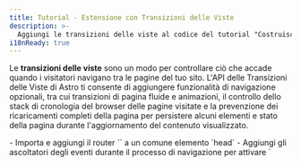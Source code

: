 ```yaml
---
title: Tutorial - Estensione con Transizioni delle Viste
description: >-
  Aggiungi le transizioni delle viste al codice del tutorial "Costruisci un Blog".
i18nReady: true
---
```



Le **transizioni delle viste** sono un modo per controllare ciò che accade quando i visitatori navigano tra le pagine del tuo sito. L'API delle Transizioni delle Viste di Astro ti consente di aggiungere funzionalità di navigazione opzionali, tra cui transizioni di pagina fluide e animazioni, il controllo dello stack di cronologia del browser delle pagine visitate e la prevenzione dei ricaricamenti completi della pagina per persistere alcuni elementi e stato della pagina durante l'aggiornamento del contenuto visualizzato.

<PreCheck>
  - Importa e aggiungi il router `<ViewTransitions />` a un comune elemento `head`
  - Aggiungi gli ascoltatori degli eventi durante il processo di navigazione per attivare `<script>` quando necessario
  - Aggiungi animazioni di transizione di pagina utilizzando direttive di transizione
  - Opta per l'esclusione del routing lato client per un link di pagina individuale
</PreCheck>

## Prerequisiti

Avrai bisogno **di un progetto Astro esistente con un layout base comune o un componente `<Head />`**.

Questo tutorial utilizza il [progetto completo del tutorial "Costruisci un Blog"](https://github.com/withastro/blog-tutorial-demo) per mostrare come aggiungere transizioni delle viste (routing lato client) a un progetto Astro esistente. Puoi fare il fork e utilizzare quella base di codice localmente, oppure completare il tutorial nel browser [modificando il codice del tutorial del blog in StackBlitz](https://stackblitz.com/github/withastro/blog-tutorial-demo/tree/complete?file=src%2Fpages%2Findex.astro).

Puoi invece seguire questi passaggi con il tuo progetto Astro, ma dovrai adattare le istruzioni per la tua base di codice.

Ti consigliamo di utilizzare il nostro progetto di esempio per completare prima questo breve tutorial. Successivamente, potrai utilizzare ciò che hai imparato per creare transizioni delle viste nel tuo progetto.

## Codice del Tutorial "Costruisci un Blog"

Nel [tutorial introduttivo "Costruisci un Blog"](https://astro.build/tutorial/0-introduzione/), hai appreso del [routing basato su file integrato di Astro](https://astro.build/guides/routing/#static-routes): qualsiasi file `.astro`, `.md` o `.mdx` ovunque nella cartella `src/pages/` diventava automaticamente una nuova pagina sul tuo sito.

Per navigare tra queste pagine, hai utilizzato l'elemento HTML `<a>` standard. Ad esempio, per creare un collegamento alla tua pagina "Chi Siamo", hai aggiunto `<a href="/chi-siamo/">Chi Siamo</a>` all'intestazione della tua pagina. Quando un visitatore del tuo sito ha cliccato su quel link, il browser si è aggiornato e ha caricato una nuova pagina con un contenuto completamente nuovo.

## Navigazione a schermo intero vs routing lato client (modalità SPA)

Quando un browser si aggiorna e carica una nuova pagina, non c'è continuità tra la vecchia pagina e la nuova pagina. Durante il routing lato client, una nuova pagina viene visualizzata senza un aggiornamento completo della pagina del browser.

Il routing lato client è una caratteristica dei siti a singola pagina (SPA), dove l'intero sito o app è "una pagina" di JavaScript il cui contenuto viene aggiornato in base all'interazione del visitatore.

Poiché ogni nuova pagina non richiede un aggiornamento completo del browser, il routing lato client ti consente di controllare le transizioni di pagina in diversi modi. **Gli elementi persistenti**, come un'intestazione di pagina comune, non devono essere completamente ricaricati sullo schermo. La transizione da una pagina all'altra può sembrare molto più fluida. E lo stato può essere preservato, consentendoti di trasferire valori da una pagina all'altra, o anche mantenere un video in riproduzione mentre i visitatori navigano tra le pagine!

Ci sono momenti in cui vorrai o avrai bisogno di un aggiornamento completo della pagina del browser. Ad esempio, quando un link porta un visitatore a un documento `.pdf`, sarà necessario che il browser carichi quella nuova pagina dal server. Anche con le transizioni delle viste abilitate nel tuo progetto Astro, sarai in grado di specificare come il browser dovrebbe navigare sia per impostazione predefinita che su base per link, anche optando completamente per l'esclusione del routing lato client.

Leggi di più sulle [transizioni delle viste di Astro](/it/guides/view-transitions/) nella nostra guida, oppure approfondisci le istruzioni di seguito per estendere il blog con transizioni delle viste.

<Box icon="question-mark">
### Metti alla prova la tua conoscenza

1. Aggiungere transizioni delle viste al mio sito astro...

    <MultipleChoice>
      <Option>
        Richiede più di 2 righe di codice per essere implementato a livello di sito per impostazione predefinita
      </Option>
      <Option isCorrect>
        Modifica il tipo predefinito di navigazione della pagina su una pagina che contiene il router `<ViewTransitions />` nel suo `<head>`
      </Option>
      <Option>
        Non aggiunge le funzionalità di accessibilità normalmente fornite dal browser, come l'annuncio del percorso e il rispetto di `prefers-reduced-motion`
      </Option>
    </MultipleChoice>

2. Qual è **non** un vantaggio delle transizioni delle viste di Astro?

    <MultipleChoice>
      <Option isCorrect>
         Invio di alcune aggiunte JavaScript al browser per il routing lato client
      </Option>
      <Option>
        L'opzione di persistere singoli elementi e componenti mentre un visitatore visita una nuova pagina
      </Option>
      <Option>
        Controllo del tipo di navigazione da utilizzare su base per link
      </Option>
    </MultipleChoice>

3. Il router delle transizioni delle viste...
    <MultipleChoice>
      <Option>
        Mi richiede di utilizzare un framework UI come React
      </Option>
      <Option>
        Non è pronto per siti di produzione
      </Option>
      <Option isCorrect>
        Include un comportamento di fallback per i browser che non supportano ancora completamente le transizioni delle viste
      </Option>
    </MultipleChoice>

</Box>

## Estensione del tutorial del blog con le transizioni delle viste

I passaggi seguenti ti mostrano come estendere il prodotto finale del tutorial "Costruisci un Blog" aggiungendo il routing lato client per migliorare le transizioni delle pagine.

### Aggiornamento delle dipendenze

1. Aggiorna alla versione più recente di Astro e aggiorna tutte le integrazioni alle loro versioni più recenti eseguendo i seguenti comandi nel terminale:

    <PackageManagerTabs>
      <Fragment slot="npm">
      ```shell
      # Aggiorna a Astro v4.x
      npm install astro@latest

      # Esempio: aggiorna l'integrazione Preact del tutorial del blog
      npm install @astrojs/preact@latest
      ```
      </Fragment>
      <Fragment slot="pnpm">
      ```shell
      # Aggiorna a Astro v4.x
      pnpm add astro@latest

      # Esempio: aggiorna l'integrazione Preact del tutorial del blog
      pnpm add @astrojs/preact@latest
      ```
      </Fragment>
      <Fragment slot="yarn">
      ```shell
      # Aggiorna a Astro v4.x
      yarn add astro@latest

      # Esempio: aggiorna l'integrazione Preact del tutorial del blog
      yarn add @astrojs/preact@latest
      ```
      </Fragment>
    </PackageManagerTabs>

    :::tip
    Se stai utilizzando il tuo progetto, assicurati di aggiornare tutte le dipendenze che hai installato. La base di codice del tutorial del blog di esempio utilizza solo l'integrazione di Preact.
    :::

### Aggiungi il router `<ViewTransitions />`

2. Importa e aggiungi il componente `<ViewTransitions />` all'interno del `<head>` del layout della tua pagina.

    Nell'esempio del tutorial del Blog, l'elemento `<head>` si trova in `src/layouts/BaseLayout.astro`. Il router `ViewTransitions` deve prima essere importato nel frontmatter del componente. Quindi, aggiungi il componente di routing all'interno dell'elemento `<head>`.

    ```astro title="src/layouts/BaseLayout.astro" ins={2,15}
    ---
    import { ViewTransitions } from "astro:transitions";
    import Header from "../components/Header.astro";
    import Footer from "../components/Footer.astro";
    import "../styles/global.css";
    const { pageTitle } = Astro.props;
    ---
    <html lang="en">
      <head>
        <meta charset="utf-8" />
        <link rel="icon" type="image/svg+xml" href="/favicon.svg" />
        <meta name="viewport" content="width=device-width" />
        <meta name="generator" content={Astro.generator} />
        <title>{pageTitle}</title>
        <ViewTransitions />
      </head>
      <body>
        <Header />
        <h1>{pageTitle}</h1>
        <slot />
        <Footer />
        <script>
          import "../scripts/menu.js";
        </script>
      </body>
    </html>
    ```

    Non è necessaria alcuna altra configurazione per abilitare la navigazione lato client predefinita di Astro! Astro creerà animazioni predefinite delle pagine basate sulle somiglianze tra la vecchia e la nuova pagina, e fornirà anche un comportamento di fallback per i browser non supportati.

3. Naviga tra le pagine nella tua anteprima del sito.

    Visualizza l'anteprima del tuo sito **con una dimensione dello schermo grande, come la modalità desktop**. Mentre ti sposti tra le pagine del tuo sito, noterai che il contenuto della vecchia pagina sembra dissolversi mentre il contenuto della nuova pagina sfuma dentro. Utilizza la [guida alle transizioni delle viste](/it/guides/view-transitions/) per aggiungere comportamenti personalizzati se non sei soddisfatto delle impostazioni predefinite.
    
    Visualizza l'anteprima del tuo sito **con una dimensione dello schermo più piccola**, e prova ad utilizzare il menu a hamburger per navigare tra le pagine. Noterai che il menu non funzionerà più dopo il primo caricamento della pagina.

### Aggiornamento degli script

Con le transizioni delle viste, alcuni script potrebbero non essere più eseguiti di nuovo dopo la navigazione della pagina come avviene con gli aggiornamenti completi della pagina del browser. Ci sono diversi [eventi durante il routing lato client a cui è possibile ascoltare](/it/guides/view-transitions/#lifecycle-events), e scatenare eventi quando si verificano. Gli script nel tuo progetto ora dovranno agganciarsi a due eventi per essere eseguiti al momento giusto durante la navigazione della pagina: [`astro:page-load`](/it/guides/view-transitions/#astropage-load) e [`astro:after-swap`](/it/guides/view-transitions/#astroafter-swap).

4. Rendi disponibile lo script che controlla il componente del menu mobile `<Hamburger />` dopo la navigazione verso una nuova pagina.

     Per rendere interattivo il tuo menu mobile dopo la navigazione verso una nuova pagina, aggiungi il seguente codice che ascolta l'evento `astro:page-load` che viene eseguito alla fine della navigazione della pagina, e in risposta, esegue lo script esistente per far funzionare il menu a hamburger quando viene cliccato:

    ```js title="src/scripts/menu.js" ins={1,5}
    document.addEventListener('astro:page-load', () => {
      document.querySelector('.hamburger').addEventListener('click', () => {
        document.querySelector('.nav-links').classList.toggle('expanded');
      });
    });
    ```

5. Rendi disponibile lo script che controlla l'interruttore del tema dopo la navigazione della pagina.

    Lo `<script>` che controlla l'interruttore del tema chiaro/scuro si trova nel componente `<ThemeIcon />`. Perché l'interruttore del tema continui a funzionare su ogni pagina, rimuovi l'attributo `is:inline` dallo script e aggiungi lo stesso ascoltatore degli eventi dell'esempio precedente in modo che l'evento `astro:page-load` possa scatenare la tua funzione esistente.

    Aggiorna il tag di script esistente in modo che la tua funzione venga eseguita in risposta all'evento `astro:page-load`, rendendo il tuo interruttore del tema interattivo dopo che la nuova pagina è completamente caricata e visibile all'utente:

    ```astro title="src/components/ThemeIcon.astro" ins={8,38} del="is:inline"
    ---
    ---
    <button id="themeToggle"> /* ... */ </button>

    <style> /* ... */ </style>

    <script is:inline>
      document.addEventListener('astro:page-load', () => {
        const theme = (() => {
          if (typeof localStorage !== "undefined" && localStorage.getItem("theme")) {
            return localStorage.getItem("theme");
          }
          if (window.matchMedia("(prefers-color-scheme: dark)").matches) {
            return "dark";
          }
          return "light";
        })();

        if (theme === "light") {
          document.documentElement.classList.remove("dark");
        } else {
          document.documentElement.classList.add("dark");
        }

        window.localStorage.setItem("theme", theme);

        const handleToggleClick = () => {
          const element = document.documentElement;
          element.classList.toggle("dark");

          const isDark = element.classList.contains("dark");
          localStorage.setItem("theme", isDark ? "dark" : "light");
        };

        document
          .getElementById("themeToggle")
          .addEventListener("click", handleToggleClick);
      });
    </script>
    ```
    Ora, l'interruttore del tema è interattivo su ogni pagina quando si utilizza il router `<ViewTransitions />`, dopo che la pagina è stata completamente caricata.

6. Controlla il tema prima per evitare lampeggiamenti in modalità scura.

    L'interruttore del tema funziona su ogni pagina, ma il suo script viene caricato alla fine del processo di navigazione, **dopo che la nuova pagina è stata completamente caricata nel browser**. Potrebbe esserci un lampeggio della versione del sito del tema chiaro prima che lo script dell'interruttore del tema esegua e verifichi quale tema dovrebbe utilizzare sulla pagina.

    Per controllare e, se necessario, impostare la modalità scura prima nel processo di navigazione, crea una funzione che verrà eseguita in risposta all'evento `astro:after-swap`. La seguente funzione per controllare il `localStorage` del browser per il tema scuro verrà eseguita **immediatamente dopo che la nuova pagina ha sostituito quella vecchia**, prima che gli elementi DOM vengano dipinti sullo schermo.

    Aggiungi questo nuovo script al componente `<ThemeIcon />`, oltre allo script che controlla l'interruttore del tema.

    ```astro title="src/components/ThemeIcon.astro" ins={3-9}
    <script> ... <script>

    <script>
      document.addEventListener('astro:after-swap', () => {
        localStorage.theme === 'dark' 
        ? document.documentElement.classList.add("dark")
        : document.documentElement.classList.add("light");
      }); 
    </script>
    ```

    Ora, ogni cambio pagina **che utilizza il router `<ViewTransitions />` per la navigazione lato client** (e quindi l'accesso all'evento `astro:after-swap`) sarà in grado di rilevare `theme: dark` dal `localStorage` del browser e aggiornare la pagina corrente di conseguenza prima che la pagina venga visualizzata per l'utente.

    <Box icon="question-mark">
      ### Metti alla prova la tua conoscenza

      Qual è l'ordine corretto degli eventi dopo che un visitatore clicca su un link per andare a una nuova pagina durante la navigazione lato client?

          <MultipleChoice>
            <Option>
              1. `astro:after-swap`
              2. `astro:page-load`
          3. la nuova pagina è visibile
            </Option>
            <Option isCorrect>
              1. `astro:after-swap`
          2. la nuova pagina è visibile
              3. `astro:page-load`
            </Option>
            <Option>
              1. `astro:page-load`
          2. la nuova pagina è visibile
              3. `astro:after-swap`
            </Option>
          </MultipleChoice>


      </Box>

### Personalizza le animazioni delle transizioni

7. Cambia l'animazione predefinita `fade` in una `slide` per il titolo della pagina.

    Con le transizioni delle viste abilitate, attualmente hai impostato un piccolo dissolvimento in entrata e in uscita per tutte le animazioni delle transizioni delle pagine. Astro fornisce anche un'animazione `slide` integrata. Per cambiare il tipo di animazione per un singolo elemento, aggiungi la direttiva `transition:animate=""`.

    Ad esempio, per fare in modo che i titoli delle pagine scorrano invece di dissolversi, aggiungi `transition:animate="slide"` all'elemento `<h1>` nel BaseLayout:

    ```astro title="src/layouts/BaseLayout.astro" ins='transition:animate="slide"'
    ---
    import Header from "../components/Header.astro";
    import Footer from "../components/Footer.astro";
    import "../styles/global.css";
    import { ViewTransitions } from "astro:transitions";
    const { pageTitle } = Astro.props;
    ---

    <html lang="en">
      <head>
        <meta charset="utf-8" />
        <link rel="icon" type="image/svg+xml" href="/favicon.svg" />
        <meta name="viewport" content="width=device-width" />
        <meta name="generator" content={Astro.generator} />
        <title>{pageTitle}</title>
        <ViewTransitions />
      </head>
      <body>
        <Header />
        <h1 transition:animate="slide">{pageTitle}</h1>
        <slot />
        <Footer />
        <script>
          import "../scripts/menu.js";
        </script>
      </body>
    </html>
    ```

    Nella tua anteprima del browser, ora vedrai che i titoli delle pagine scorrono sullo schermo, mentre altri elementi come il testo del corpo continuano a dissolversi.

    <Box icon="puzzle-piece">
      ### Prova tu stesso - Fai scorrere i link di navigazione in entrata

      Aggiungi una direttiva di animazione per fare scorrere il `<div>` in `Navigation.astro` contenente tutti i link dell'intestazione in entrata durante la navigazione della pagina, seguendo gli [stessi passaggi di cui sopra](#personalizza-le-animazioni-delle-transizioni).

      <details>
      <summary>Mostrami il codice.</summary>
      ```astro title="src/components/Navigation.astro" ins='transition:animate="slide"'
      ---
      ---
      <div transition:animate="slide" class="nav-links">
        <a href="/">Home</a>
        <a href="/about/">About</a>
        <a href="/blog/">Blog</a>
        <a href="/tags/" >Tags</a>
      </div>
      ```
      </details>
    </Box>

    Controlla l'anteprima del tuo browser e ora sia il titolo della pagina che i link dell'intestazione scorreranno in entrata su ogni navigazione della pagina.

8. Aggiungi un dissolvimento più lungo alle descrizioni dei tuoi post del blog.

    Puoi anche personalizzare le animazioni integrate di Astro importandole e fornendo qualsiasi proprietà di animazione CSS.

    Ad esempio, per fare in modo che la descrizione si dissolva lentamente quando navighi su un post del blog, importa l'animazione `fade` nel tuo layout per i post del blog in Markdown. Quindi, aggiungi la direttiva di transizione per il `fade` di Astro con una durata di `2s`:

    ```astro title="src/layouts/MarkdownPostLayout.astro" ins={3} ins="transition:animate={fade({ duration: '2s' })}"
    ---
    import BaseLayout from "./BaseLayout.astro";
    import { fade } from "astro:transitions";
    const { frontmatter } = Astro.props;
    ---

    <BaseLayout pageTitle={frontmatter.title}>
      <p>{frontmatter.pubDate.slice(0, 10)}</p>
      <p transition:animate={fade({ duration: '2s' })} ><em>{frontmatter.description}</em></p>
      <p>Written by: {frontmatter.author}</p>
      <img src={frontmatter.image.url} width="300" alt={frontmatter.image.alt} />
      <slot />
    </BaseLayout>
    ```
    Naviga su qualsiasi post del blog nella tua anteprima del browser, e vedrai che la descrizione si dissolverà più lentamente rispetto al resto del testo.

    <ReadMore>Scopri di più sui diversi [direttive di transizione](/it/guides/view-transitions/#transition-directives) e sulla [personalizzazione delle animazioni](/it/guides/view-transitions/#customizing-animations).</ReadMore>

### Forza un ricaricamento completo del browser per alcuni link

9. Impedisci la navigazione lato client e richiedi invece al browser di ricaricare quando navighi alla tua pagina About.

    A volte vorrai un ricaricamento completo del browser quando i visitatori cliccano su determinati link. Ad esempio, potresti collegarti a una pagina che non utilizza anche il router `<ViewTransitions />`, o a un file direttamente come un `.pdf`.

    Per fare in modo che il tuo browser si aggiorni ogni volta che clicchi sul link di navigazione per andare alla tua pagina About, aggiungi l'attributo `data-astro-reload` al tag `<a>` nel tuo componente `<Navigation />`. Questo annullerà completamente il router `<ViewTransitions />`, e qualsiasi delle animazioni di transizione delle viste, per questo singolo link.

     ```astro title="src/components/Navigation.astro" ins='data-astro-reload'
      ---
      ---
      <div transition:animate="slide" class="nav-links">
        <a href="/">Home</a>
        <a href="/about/" data-astro-reload>About</a>
        <a href="/blog/">Blog</a>
        <a href="/tags/">Tags</a>
      </div>
      ```
    
    Ora, quando clicchi sul link di navigazione per la tua pagina About, non si verificheranno animazioni. I collegamenti e il titolo della pagina non scorreranno in entrata, e il contenuto della pagina non si dissolverà quando navighi alla tua pagina About **utilizzando questo link**.

10. Aggiungi un collegamento alla tua pagina About dal nome dell'autore nel tuo layout Markdown per i post del blog.

    `data-astro-reload` attiva solo un aggiornamento completo del browser quando si passa a una nuova pagina **dal link a cui è stato aggiunto**. Non controlla tutte le istanze di navigazione alla tua pagina About.

    Nel tuo componente `<MarkdownPostLayout />`, aggiungi un collegamento alla tua pagina About sul nome dell'autore:

    ```astro title="src/layouts/MarkdownPostLayout.astro" ins='<a href="/about/">' ins="</a>"
    ---
    import BaseLayout from "./BaseLayout.astro";
    import { fade } from "astro:transitions";
    const { frontmatter } = Astro.props;
    ---

    <BaseLayout pageTitle={frontmatter.title}>
      <p>{frontmatter.pubDate.slice(0, 10)}</p>
      <p transition:animate={fade({ duration: '2s' })} ><em>{frontmatter.description}</em></p>
      <p>Written by: <a href="/about/">{frontmatter.author}</a></p>
      <img src={frontmatter.image.url} width="300" alt={frontmatter.image.alt} />
      <slot />
    </BaseLayout>
    ```

    Se visiti qualsiasi post del blog nella tua anteprima del browser e poi clicchi sul nome dell'autore collegato per andare alla pagina About, com'è la navigazione della pagina?

    <p>
      Quando un visitatore clicca su un link alla pagina About da un singolo post del blog, il titolo della pagina e i collegamenti di navigazione dell'intestazione <Spoiler>scorrono sullo schermo</Spoiler> perché <Spoiler>l'attributo `data-astro-reload` non è impostato su questi link.</Spoiler>
    </p>

C'è ancora molto altro da esplorare! Consulta la nostra [Guida completa alle Transizioni delle Viste](/it/guides/view-transitions/) per altre cose che puoi fare con le transizioni delle viste.

Per l'esempio completo del tutorial del blog usando le transizioni delle viste, consulta il [branch delle Transizioni delle Viste](https://github.com/withastro/blog-tutorial-demo/tree/view-transitions) del repository del tutorial.

